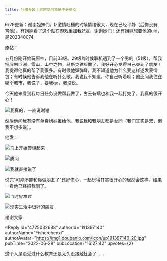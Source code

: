 ```yaml
---
title: 吐槽专区｜男网友问我是不是处女
---
```



<Forum groupName="原神" groupUrl="https://www.douban.com/group/genshin/" archivedAt="2025-05-16T16:25:40.901Z">
  <Post
    id="269782228"
    title="吐槽专区｜男网友问我是不是处女"
    url="https://www.douban.com/group/topic/269782228/?_spm_id=MjAwNTAxMjcx"
    pubTime="2023-10-07"
    highlightUserId="191397140"
  >
6/29更新：谢谢姐妹们，lz激情吐槽的时候情绪很大，现在已经平静（后悔没有骂他）。有姐妹看了这个贴在游戏里加我好友，谢谢她们！还有姐妹想要他的uid，是202340074。

原帖：

五月份刚开始玩原神，目前33级。29级的时候联机遇到了一个男的（51级），帮我把层岩巨渊，雪山，山中之物，马斯克礁都做了，我好开心觉得自己交到了朋友！我觉得他真的帮了我很多。有时候他弹弹琴，我不知道他为什么要这样遂发表情包；有时候他告诉我他在听什么歌，我说我不知道，你自己听着呗；他还问我住在哪个城市，我说了，要我qq，我没说。

今天他来看到我每日任务没做帮我做了，古云有螭也和我一起打完了，我真的很开心！

![我真的，一直说谢谢](https://img1.doubanio.com/view/group_topic/l/public/p556223109.webp)

然后他问我有没有单身姐妹推给他，我说我和我朋友都是女同（我们其实是双，但我不想多说）。

他发：

![马上开始警惕起来](https://img9.doubanio.com/view/group_topic/l/public/p556223085.webp)

![质问](https://img1.doubanio.com/view/group_topic/l/public/p556223088.webp)

![我就直接说了](https://img1.doubanio.com/view/group_topic/l/public/p556223099.webp)

说完"可能不能和你做朋友了"还好伤心，一起玩得其实很开心的居然会这样。结果一看他已经把我删了。

![当时好难过](https://img3.doubanio.com/view/group_topic/l/public/p556223102.webp)

![现实生活中很好的朋友](https://img3.doubanio.com/view/group_topic/l/public/p556224972.webp)

谢谢大家

<Reply
  id="4725032688"
  authorId="191397140"
  authorName="Fisherchenxi"
  authorAvatar="https://img1.doubanio.com/icon/up191397140-20.jpg"
  pubTime="2022-06-28"
  pubLocation="16:27:42"
  upvotes={2}
>
这个人是没受过什么教育还是太久没接触社会了......
</Reply>
  </Post>
</Forum>
